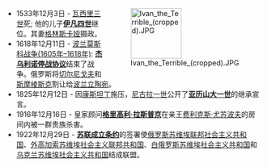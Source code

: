<div style="float:right;margin-left:0.5em;">
[[Image:Ivan_the_Terrible_(cropped).JPG|100x100px]]
</div>
*1533年12月3日 - [[瓦西里三世|瓦西里三世]]死; 他的儿子'''[[伊凡四世|伊凡四世]]'''继位。其妻[[叶连娜·瓦西里耶芙娜·格林斯卡娅|格林斯卡娅]]摄政。
*1618年12月11日 - [[波兰莫斯科战争(1605年–1618年)|波兰莫斯科战争(1605年–1618年)]]: '''[[杰乌利诺停战协议|杰乌利诺停战协议]]'''结束了战争。俄罗斯将[[切尔尼戈夫省_(波兰)|切尔尼戈夫]]和[[斯摩棱斯克|斯摩棱斯克]]割让给[[波兰立陶宛|波兰立陶宛]]。
*1825年12月12日 - 因[[俄罗斯大公康斯坦丁·帕夫洛维奇|康斯坦丁]]施压，[[尼古拉一世_(俄国)|尼古拉一世]]公开了'''[[亚历山大一世_(俄国)|亚历山大一世]]'''的继承宣言。
*1916年12月16日 - 皇家顾问'''[[格里高利·叶菲莫维奇·拉斯普京|格里高利·拉斯普京]]'''在亲王[[费利克斯·尤苏波夫|费利克斯·尤苏波夫]]的房间内被一群贵族杀害。
*1922年12月29日 -  '''[[苏联成立条约|苏联成立条约]]'''的签署使[[俄罗斯苏维埃联邦社会主义共和国|俄罗斯苏维埃联邦社会主义共和国]]、[[外高加索苏维埃社会主义联邦共和国|外高加索苏维埃社会主义联邦共和国]]、[[白俄罗斯苏维埃社会主义共和国|白俄罗斯苏维埃社会主义共和国]]和[[乌克兰苏维埃社会主义共和国|乌克兰苏维埃社会主义共和国]]结成联盟。